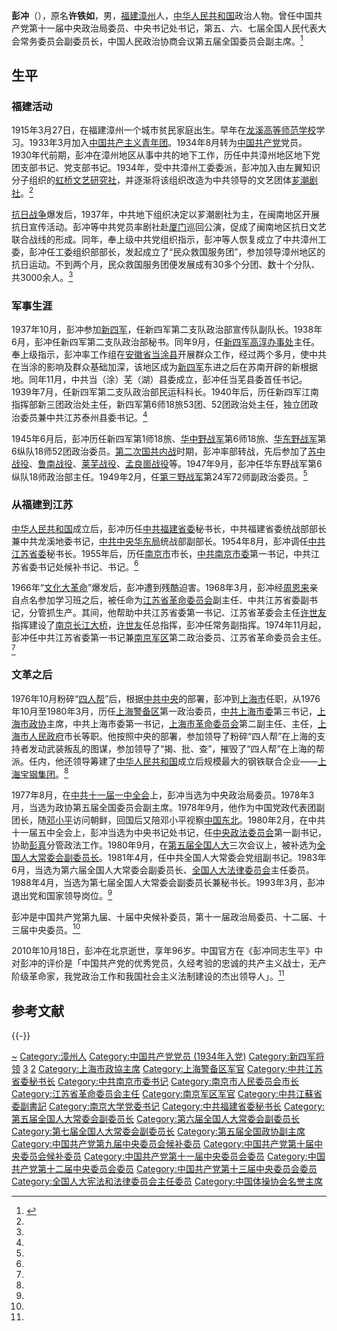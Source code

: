 '''彭冲'''（{{bd|1915年|3月27日|2010年|10月18日|catIdx=Peng彭冲}}），原名'''许铁如'''，男，[[福建|福建]][[漳州|漳州]]人，[[中华人民共和国|中华人民共和国]]政治人物。曾任中国共产党第十一届中央政治局委员、中央书记处书记，第五、六、七届全国人民代表大会常务委员会副委员长，中国人民政治协商会议第五届全国委员会副主席。<ref name=xinhua>{{Cite web|title=彭冲同志生平|url=http://news.xinhuanet.com/politics/2010-10/27/c_12708441.htm|accessdate=2010-10-27|work=新华网|archive-date=2010-10-30|archive-url=https://web.archive.org/web/20101030112822/http://news.xinhuanet.com/politics/2010-10/27/c_12708441.htm}}</ref>

== 生平 ==
=== 福建活动 ===
1915年3月27日，在福建漳州一个城市贫民家庭出生。早年在[[龙溪高等师范学校|龙溪高等师范学校]]学习。1933年3月加入[[中国共产主义青年团|中国共产主义青年团]]。1934年8月转为[[中国共产党|中国共产党]]党员。1930年代前期，彭冲在漳州地区从事中共的地下工作，历任中共漳州地区地下党团支部书记、党支部书记。1934年，受中共漳州工委委派，彭冲加入由左翼知识分子组织的[[虹桥文艺研究社|虹桥文艺研究社]]，并逐渐将该组织改造为中共领导的文艺团体[[芗潮剧社|芗潮剧社]]。<ref name=xinhua/>

[[抗日战争|抗日战争]]爆发后，1937年，中共地下组织决定以芗潮剧社为主，在闽南地区开展抗日宣传活动。彭冲等中共党员率剧社赴[[厦门|厦门]]巡回公演，促成了闽南地区抗日文艺联合战线的形成。同年，奉上级中共党组织指示，彭冲等人恢复成立了中共漳州工委，彭冲任工委组织部部长，发起成立了“民众救国服务团”，参加领导漳州地区的抗日运动。不到两个月，民众救国服务团便发展成有30多个分团、数十个分队、共3000余人。<ref name=xinhua/>

=== 军事生涯 ===
1937年10月，彭冲参加[[新四军|新四军]]，任新四军第二支队政治部宣传队副队长。1938年6月，彭冲任新四军第二支队政治部秘书。同年9月，任[[新四军高淳办事处|新四军高淳办事处]]主任。奉上级指示，彭冲率工作组在[[安徽省|安徽省]][[当涂县|当涂县]]开展群众工作，经过两个多月，使中共在当涂的影响及群众基础加深，该地区成为[[新四军|新四军]]东进之后在苏南开辟的新根据地。同年11月，中共当（涂）芜（湖）县委成立，彭冲任当芜县委首任书记。1939年7月，任新四军第二支队政治部民运科科长。1940年后，历任新四军江南指挥部新三团政治处主任，新四军第6师18旅53团、52团政治处主任，独立团政治委员兼中共江苏泰州县委书记。<ref name=xinhua/>

1945年6月后，彭冲历任新四军第1师18旅、[[华中野战军|华中野战军]]第6师18旅、[[华东野战军|华东野战军]]第6纵队18师52团政治委员。[[第二次国共内战|第二次国共内战]]时期，彭冲率部转战，先后参加了[[苏中战役|苏中战役]]、[[鲁南战役_(1947年)|鲁南战役]]、[[莱芜战役|莱芜战役]]、[[孟良崮战役|孟良崮战役]]等。1947年9月，彭冲任华东野战军第6纵队18师政治部主任。1949年2月，任[[第三野战军|第三野战军]]第24军72师副政治委员。<ref name=xinhua/>

=== 从福建到江苏 ===
[[中华人民共和国|中华人民共和国]]成立后，彭冲历任[[中共福建省委|中共福建省委]]秘书长，中共福建省委统战部部长兼中共龙溪地委书记，[[中共中央华东局|中共中央华东局]]统战部副部长。1954年8月，彭冲调任[[中共江苏省委|中共江苏省委]]秘书长。1955年后，历任[[南京市|南京市]]市长，[[中共南京市委|中共南京市委]]第一书记，中共江苏省委书记处候补书记、书记。<ref name=xinhua/>

1966年“[[文化大革命|文化大革命]]”爆发后，彭冲遭到残酷迫害。1968年3月，彭冲经[[周恩来|周恩来]]亲自点名参加学习班之后，被任命为[[江苏省革命委员会|江苏省革命委员会]]副主任、中共江苏省委副书记，分管抓生产。其间，他帮助中共江苏省委第一书记、江苏省革委会主任[[许世友|许世友]]指挥建设了[[南京长江大桥|南京长江大桥]]，[[许世友|许世友]]任总指挥，彭冲任常务副指挥。1974年11月起，彭冲任中共江苏省委第一书记兼[[南京军区|南京军区]]第二政治委员、江苏省革命委员会主任。<ref name=xinhua/>

=== 文革之后 ===
1976年10月粉碎“[[四人帮|四人帮]]”后，根据[[中共中央|中共中央]]的部署，彭冲到[[上海市|上海市]]任职，从1976年10月至1980年3月，历任[[上海警备区|上海警备区]]第一政治委员，[[中共上海市委|中共上海市委]]第三书记，[[上海市政协|上海市政协]]主席，中共上海市委第一书记，[[上海市革命委员会|上海市革命委员会]]第二副主任、主任，[[上海市人民政府|上海市人民政府]]市长等职。他按照中央的部署，参加领导了粉碎“四人帮”在上海的支持者发动武装叛乱的图谋，参加领导了“揭、批、查”，摧毁了“四人帮”在上海的帮派。任内，他还领导筹建了[[中华人民共和国|中华人民共和国]]成立后规模最大的钢铁联合企业——[[上海宝钢集团|上海宝钢集团]]。<ref name=xinhua/>

1977年8月，在[[中共十一届一中全会|中共十一届一中全会]]上，彭冲当选为中央政治局委员。1978年3月，当选为政协第五届全国委员会副主席。1978年9月，他作为中国党政代表团副团长，随[[邓小平|邓小平]]访问朝鲜，回国后又陪邓小平视察[[中国东北|中国东北]]。1980年2月，在中共十一届五中全会上，彭冲当选为中央书记处书记，任[[中央政法委员会|中央政法委员会]]第一副书记，协助[[彭真|彭真]]分管政法工作。1980年9月，在[[第五届全国人大|第五届全国人大]]三次会议上，被补选为[[全国人大常委会副委员长|全国人大常委会副委员长]]。1981年4月，任中共全国人大常委会党组副书记。1983年6月，当选为第六届全国人大常委会副委员长、[[全国人大法律委员会|全国人大法律委员会]]主任委员。1988年4月，当选为第七届全国人大常委会副委员长兼秘书长。1993年3月，彭冲退出党和国家领导岗位。<ref name=xinhua/>

彭冲是中国共产党第九届、十届中央候补委员，第十一届政治局委员、十二届、十三届中央委员。<ref name=xinhua/>

2010年10月18日，彭冲在北京逝世，享年96岁。中国官方在《彭冲同志生平》中对彭冲的评价是「中国共产党的优秀党员，久经考验的忠诚的共产主义战士，无产阶级革命家，我党政治工作和我国社会主义法制建设的杰出领导人」。<ref name=xinhua/>

== 参考文献 ==
{{Reflist}}

{{-}}
{{start box}}
{{s-par|prc-npc}}
{{s-before|[[王汉斌|王汉斌]]}}
{{s-title|[[全国人民代表大会常务委员会秘书长|全国人民代表大会常务委员会秘书长]]|1988年4月—1993年3月}}
{{s-after|[[曹志_(中共)|曹志]]}}
{{s-ppo|cpc}}
{{s-before|？}}
{{s-title|[[中国共产党福建省委员会|中国共产党福建省委员会]]秘书长|？—？}}
{{s-after|？}}
{{s-before|[[欧阳惠林|欧阳惠林]]}}
{{s-title|[[中国共产党江苏省委员会|中国共产党江苏省委员会]]秘书长|1954年8月—1955年}}
{{s-after|？}}
{{s-before|[[柯庆施|柯庆施]]|[[中国共产党南京市委员会|中国共产党南京市委员会]]书记<br>（此后市委第一副书记彭冲主持工作）}}
{{s-title|[[中国共产党南京市委员会|中国共产党南京市委员会]]书记处第一书记|1956年6月—1960年9月}}
{{s-after|[[陈扬_(南京市长)|陈扬]]}}
{{s-before|[[陈扬_(南京市长)|陈扬]]}}
{{s-title|[[中国共产党南京市委员会|中国共产党南京市委员会]]书记处第一书记|1963年1月—1968年3月}}
{{s-after|？|[[南京市革命委员会党的核心小组|南京市革命委员会党的核心小组]]组长}}
{{s-new}}
{{s-title|[[中共江苏省委文化革命领导小组|中共江苏省委文化革命领导小组]]组长|1966年6月—1967年}}
{{s-non|reason=机构撤销}}
{{s-before|[[许世友|许世友]]}}
{{s-title|[[中国共产党江苏省委员会|中国共产党江苏省委员会]]第一书记|1974年11月—1977年2月}}
{{s-after|[[许家屯|许家屯]]}}
{{s-before|[[苏振华|苏振华]]}}
{{s-title|[[中国共产党上海市委员会|中国共产党上海市委员会]]第一书记|1979年1月—1979年12月}}
{{s-after|[[陈国栋_(书记)|陈国栋]]}}
{{s-gov|prc}}
{{s-before|[[陈立平|陈立平]]|[[南京市人民政府委员会|南京市人民政府委员会]]主持工作}}
{{s-title|[[南京市人民委员会|南京市人民委员会]][[南京市市长列表|市长]]|1955年4月—1959年8月}}
{{s-after|[[陈扬_(南京市长)|陈扬]]}}
{{s-before|[[许世友|许世友]]}}
{{s-title|[[江苏省革命委员会|江苏省革命委员会]]主任|1974年11月—1977年2月}}
{{s-after|[[许家屯|许家屯]]}}
{{s-before|[[苏振华|苏振华]]}}
{{s-title|[[上海市革命委员会|上海市革命委员会]][[上海市市长列表|主任]]|1979年1月—1979年12月}}
{{s-after|彭冲|上海市人民政府市长}}
{{s-before|彭冲|上海市革命委员会主任}}
{{s-title|[[上海市人民政府|上海市人民政府]][[上海市市长列表|市长]]|1979年12月—1980年3月}}
{{s-after|[[汪道涵|汪道涵]]}}
{{s-par|prc-lcppcc}}
{{s-before|[[陈丕显|陈丕显]]}}
{{s-title|[[中国人民政治协商会议上海市委员会|中国人民政治协商会议上海市委员会]]主席|1977年12月—1979年1月}}
{{s-after|[[王一平|王一平]]}}
{{end box}}

{{中共中央政治局/11}}
{{中共中央书记处}}
{{全国人大常委会副委员长}}
{{全国政协副主席}}
{{中华人民共和国上海市正职领导人|nocat}}
{{中华人民共和国江苏省正职领导人|nocat}}
{{江苏行政长官}}
{{上海市市长}}
{{南京市市长}}
{{南京大学}}

{{Authority control}}
{{DEFAULTSORT:Peng彭}}
[[Category:许姓|~]]
[[Category:漳州人|Category:漳州人]]
[[Category:中国共产党党员_(1934年入党)|Category:中国共产党党员 (1934年入党)]]
[[Category:新四军将领|Category:新四军将领]]
[[Category:上海市革命委员会主任|3]]
[[Category:上海市人民政府市长|2]]
[[Category:上海市政協主席|Category:上海市政協主席]]
[[Category:上海警备区军官|Category:上海警备区军官]]
[[Category:中共江苏省委秘书长|Category:中共江苏省委秘书长]]
[[Category:中共南京市委书记|Category:中共南京市委书记]]
[[Category:南京市人民委员会市长|Category:南京市人民委员会市长]]
[[Category:江苏省革命委员会主任|Category:江苏省革命委员会主任]]
[[Category:南京军区军官|Category:南京军区军官]]
[[Category:中共江蘇省委副書記|Category:中共江蘇省委副書記]]
[[Category:南京大学党委书记|Category:南京大学党委书记]]
[[Category:中共福建省委秘书长|Category:中共福建省委秘书长]]
[[Category:第五届全国人大常委会副委员长|Category:第五届全国人大常委会副委员长]]
[[Category:第六届全国人大常委会副委员长|Category:第六届全国人大常委会副委员长]]
[[Category:第七届全国人大常委会副委员长|Category:第七届全国人大常委会副委员长]]
[[Category:第五届全国政协副主席|Category:第五届全国政协副主席]]
[[Category:中国共产党第九届中央委员会候补委员|Category:中国共产党第九届中央委员会候补委员]]
[[Category:中国共产党第十届中央委员会候补委员|Category:中国共产党第十届中央委员会候补委员]]
[[Category:中国共产党第十一届中央委员会委员|Category:中国共产党第十一届中央委员会委员]]
[[Category:中国共产党第十二届中央委员会委员|Category:中国共产党第十二届中央委员会委员]]
[[Category:中国共产党第十三届中央委员会委员|Category:中国共产党第十三届中央委员会委员]]
[[Category:全国人大宪法和法律委员会主任委员|Category:全国人大宪法和法律委员会主任委员]]
[[Category:中国体操协会名誉主席|Category:中国体操协会名誉主席]]